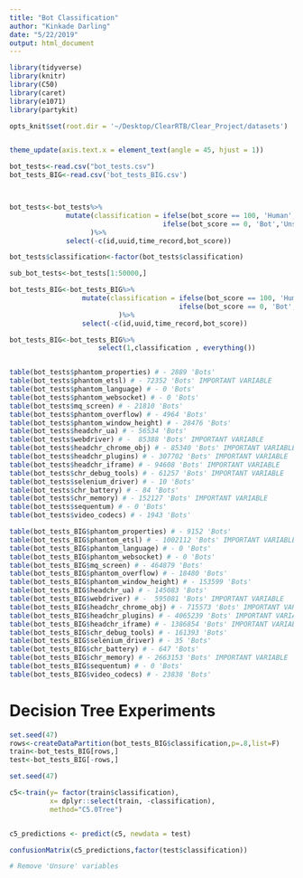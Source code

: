 ```yaml
---
title: "Bot Classification"
author: "Kinkade Darling"
date: "5/22/2019"
output: html_document
---
```


```r

library(tidyverse)
library(knitr)
library(C50)
library(caret)
library(e1071)
library(partykit)

opts_knit$set(root.dir = '~/Desktop/ClearRTB/Clear_Project/datasets')


theme_update(axis.text.x = element_text(angle = 45, hjust = 1))  
```

```r

bot_tests<-read.csv("bot_tests.csv")
bot_tests_BIG<-read.csv('bot_tests_BIG.csv')



bot_tests<-bot_tests%>%
              mutate(classification = ifelse(bot_score == 100, 'Human',
                                      ifelse(bot_score == 0, 'Bot','Unsure'))
                    )%>%
              select(-c(id,uuid,time_record,bot_score))

bot_tests$classification<-factor(bot_tests$classification)

sub_bot_tests<-bot_tests[1:50000,]

bot_tests_BIG<-bot_tests_BIG%>%
                  mutate(classification = ifelse(bot_score == 100, 'Human',
                                          ifelse(bot_score == 0, 'Bot','Unsure'))
                           )%>%
                  select(-c(id,uuid,time_record,bot_score))

bot_tests_BIG<-bot_tests_BIG%>%
                      select(1,classification , everything())


table(bot_tests$phantom_properties) # - 2889 'Bots'
table(bot_tests$phantom_etsl) # - 72352 'Bots' IMPORTANT VARIABLE
table(bot_tests$phantom_language) # - 0 'Bots'
table(bot_tests$phantom_websocket) # - 0 'Bots'
table(bot_tests$mq_screen) # - 21810 'Bots'
table(bot_tests$phantom_overflow) # - 4964 'Bots'
table(bot_tests$phantom_window_height) # - 28476 'Bots'
table(bot_tests$headchr_ua) # - 56534 'Bots'
table(bot_tests$webdriver) # -  85388 'Bots' IMPORTANT VARIABLE
table(bot_tests$headchr_chrome_obj) # - 85340 'Bots' IMPORTANT VARIABLE
table(bot_tests$headchr_plugins) # - 307702 'Bots' IMPORTANT VARIABLE
table(bot_tests$headchr_iframe) # - 94608 'Bots' IMPORTANT VARIABLE
table(bot_tests$chr_debug_tools) # - 61257 'Bots' IMPORTANT VARIABLE
table(bot_tests$selenium_driver) # - 10 'Bots'
table(bot_tests$chr_battery) # - 84 'Bots'
table(bot_tests$chr_memory) # - 152127 'Bots' IMPORTANT VARIABLE
table(bot_tests$sequentum) # - 0 'Bots'
table(bot_tests$video_codecs) # - 1943 'Bots'

table(bot_tests_BIG$phantom_properties) # - 9152 'Bots'
table(bot_tests_BIG$phantom_etsl) # - 1002112 'Bots' IMPORTANT VARIABLE
table(bot_tests_BIG$phantom_language) # - 0 'Bots'
table(bot_tests_BIG$phantom_websocket) # - 0 'Bots'
table(bot_tests_BIG$mq_screen) # - 464879 'Bots'
table(bot_tests_BIG$phantom_overflow) # - 18480 'Bots'
table(bot_tests_BIG$phantom_window_height) # - 153599 'Bots'
table(bot_tests_BIG$headchr_ua) # - 145083 'Bots'
table(bot_tests_BIG$webdriver) # -  595081 'Bots' IMPORTANT VARIABLE
table(bot_tests_BIG$headchr_chrome_obj) # - 715573 'Bots' IMPORTANT VARIABLE
table(bot_tests_BIG$headchr_plugins) # - 4065239 'Bots' IMPORTANT VARIABLE
table(bot_tests_BIG$headchr_iframe) # - 1386854 'Bots' IMPORTANT VARIABLE
table(bot_tests_BIG$chr_debug_tools) # - 161393 'Bots'
table(bot_tests_BIG$selenium_driver) # - 35 'Bots'
table(bot_tests_BIG$chr_battery) # - 647 'Bots'
table(bot_tests_BIG$chr_memory) # - 2663153 'Bots' IMPORTANT VARIABLE
table(bot_tests_BIG$sequentum) # - 0 'Bots' 
table(bot_tests_BIG$video_codecs) # - 23838 'Bots' 


```

# Decision Tree Experiments
```r
set.seed(47)
rows<-createDataPartition(bot_tests_BIG$classification,p=.8,list=F)
train<-bot_tests_BIG[rows,]
test<-bot_tests_BIG[-rows,]

set.seed(47)

c5<-train(y= factor(train$classification),
          x= dplyr::select(train, -classification),
          method="C5.0Tree")


c5_predictions <- predict(c5, newdata = test)

confusionMatrix(c5_predictions,factor(test$classification))

# Remove 'Unsure' variables

```

